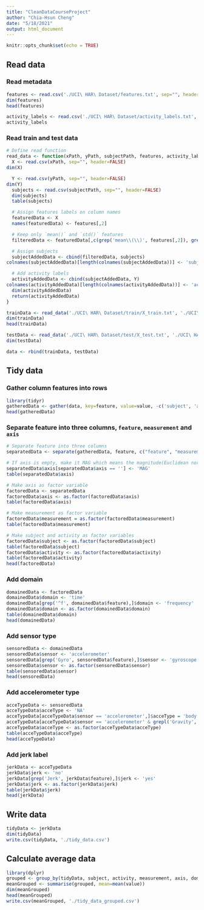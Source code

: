 ```yaml
---
title: "CleanDataCourseProject"
author: "Chia-Hsun Cheng"
date: "5/18/2021"
output: html_document
---
```


```r
knitr::opts_chunk$set(echo = TRUE)
```

## Read data

### Read metadata

```r
features <- read.csv('./UCI\ HAR\ Dataset/features.txt', sep="", header=FALSE)
dim(features)
head(features)

activity_labels <- read.csv('./UCI\ HAR\ Dataset/activity_labels.txt', sep="", header=FALSE)
activity_labels
```

### Read train and test data

```r
# Define read function
read_data <- function(xPath, yPath, subjectPath, features, activity_labels) {
  X <- read.csv(xPath, sep="", header=FALSE)
dim(X)

  Y <- read.csv(yPath, sep="", header=FALSE)
dim(Y)
  subjects <- read.csv(subjectPath, sep="", header=FALSE)
  dim(subjects)
  table(subjects)

  # Assign features labels on column names
  featuredData <- X
  names(featuredData) <- features[,2]

  # Keep only `mean()` and `std()` features
  filteredData <- featuredData[,c(grep('mean\\(\\)', features[,2]), grep('std\\(\\)', features[,2]))]

  # Assign subjects
  subjectAddedData <- cbind(filteredData, subjects)
colnames(subjectAddedData)[length(colnames(subjectAddedData))] <- 'subject' 

  # Add activity labels
  activityAddedData <- cbind(subjectAddedData, Y)
colnames(activityAddedData)[length(colnames(activityAddedData))] <- 'activity'
  dim(activityAddedData)
  return(activityAddedData)
}
```

```r
trainData <- read_data('./UCI\ HAR\ Dataset/train/X_train.txt', './UCI\ HAR\ Dataset/train/Y_train.txt', './UCI\ HAR\ Dataset/train/subject_train.txt', features, activity_labels)
dim(trainData)
head(trainData)

testData <- read_data('./UCI\ HAR\ Dataset/test/X_test.txt', './UCI\ HAR\ Dataset/test/Y_test.txt', './UCI\ HAR\ Dataset/test/subject_test.txt', features, activity_labels)
dim(testData)

data <- rbind(trainData, testData)
```

## Tidy data

### Gather column features into rows

```r
library(tidyr)
gatheredData <- gather(data, key=feature, value=value, -c('subject', 'activity'))
head(gatheredData)
```

### Separate feature into three columns, `feature`, `measurement` and `axis`

```r
# Separate feature into three columns
separatedData <- separate(gatheredData, feature, c("feature", "measurement", "axis"))

# If axis is empty, make it MAG which means the magnitude(Euclidean norm of the X,Y,Z signals)
separatedData$axis[separatedData$axis == ''] <- 'MAG'
table(separatedData$axis)

# Make axis as factor variable
factoredData <- separatedData
factoredData$axis <- as.factor(factoredData$axis)
table(factoredData$axis)

# Make measurement as factor variable
factoredData$measurement = as.factor(factoredData$measurement)
table(factoredData$measurement)

# Make subject and activity as factor variables
factoredData$subject <- as.factor(factoredData$subject)
table(factoredData$subject)
factoredData$activity <- as.factor(factoredData$activity)
table(factoredData$activity)
head(factoredData)
```

### Add domain

```r
domainedData <- factoredData
domainedData$domain <- 'time'
domainedData[grep('^f', domainedData$feature),]$domain <- 'frequency'
domainedData$domain <- as.factor(domainedData$domain)
table(domainedData$domain)
head(domainedData)
```

### Add sensor type

```r
sensoredData <- domainedData
sensoredData$sensor <- 'accelerometer'
sensoredData[grep('Gyro', sensoredData$feature),]$sensor <- 'gyroscope'
sensoredData$sensor <- as.factor(sensoredData$sensor)
table(sensoredData$sensor)
head(sensoredData)
```

### Add accelerometer type

```r
acceTypeData <- sensoredData
acceTypeData$acceType <- 'NA'
acceTypeData[acceTypeData$sensor == 'accelerometer',]$acceType = 'body'
acceTypeData[acceTypeData$sensor == 'accelerometer' & grepl('Gravity', acceTypeData$feature),]$acceType = 'gravity'
acceTypeData$acceType <- as.factor(acceTypeData$acceType)
table(acceTypeData$acceType)
head(acceTypeData)
```

### Add jerk label

```r
jerkData <- acceTypeData
jerkData$jerk <- 'no'
jerkData[grep('Jerk', jerkData$feature),]$jerk <- 'yes'
jerkData$jerk <- as.factor(jerkData$jerk)
table(jerkData$jerk)
head(jerkData)
```

## Write data

```r
tidyData <- jerkData
dim(tidyData)
write.csv(tidyData, './tidy_data.csv')
```

## Calculate average data

```r
library(dplyr)
grouped <- group_by(tidyData, subject, activity, measurement, axis, domain, sensor, acceType, jerk)
meanGrouped <- summarise(grouped, mean=mean(value))
dim(meanGrouped)
head(meanGrouped)
write.csv(meanGrouped, './tidy_data_grouped.csv')
```
